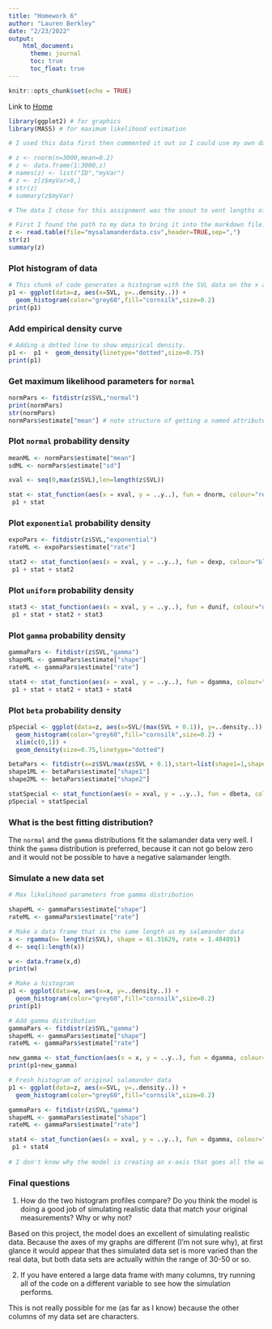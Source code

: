 ```yaml
---
title: "Homework 6"
author: "Lauren Berkley"
date: "2/23/2022"
output:
    html_document:
      theme: journal
      toc: true
      toc_float: true
---
```


```r
knitr::opts_chunk$set(echo = TRUE)
```

Link to [Home](index.html)

```r
library(ggplot2) # for graphics
library(MASS) # for maximum likelihood estimation

# I used this data first then commented it out so I could use my own data. 

# z <- rnorm(n=3000,mean=0.2)
# z <- data.frame(1:3000,z)
# names(z) <- list("ID","myVar")
# z <- z[z$myVar>0,]
# str(z)
# summary(z$myVar)

# The data I chose for this assignment was the snout to vent lengths of salamanders measured during a research project at Murray State University. 

# First I found the path to my data to bring it into the markdown file.
z <- read.table(file="mysalamanderdata.csv",header=TRUE,sep=",")
str(z)
summary(z)
```

### Plot histogram of data
```r
# This chunk of code generates a histogram with the SVL data on the x axis and the density of the different SVL values on the y axis. The color is cornsilk and the border is gray60.
p1 <- ggplot(data=z, aes(x=SVL, y=..density..)) +
  geom_histogram(color="grey60",fill="cornsilk",size=0.2) 
print(p1)
```

### Add empirical density curve
```r
# Adding a dotted line to show empirical density. 
p1 <-  p1 +  geom_density(linetype="dotted",size=0.75)
print(p1)
```

### Get maximum likelihood parameters for `normal`
```r
normPars <- fitdistr(z$SVL,"normal")
print(normPars)
str(normPars)
normPars$estimate["mean"] # note structure of getting a named attribute
```

### Plot `normal` probability density
```r
meanML <- normPars$estimate["mean"]
sdML <- normPars$estimate["sd"]

xval <- seq(0,max(z$SVL),len=length(z$SVL))

stat <- stat_function(aes(x = xval, y = ..y..), fun = dnorm, colour="red", n = length(z$SVL), args = list(mean = meanML, sd = sdML))
 p1 + stat
```

### Plot `exponential` probability density
```r
expoPars <- fitdistr(z$SVL,"exponential")
rateML <- expoPars$estimate["rate"]

stat2 <- stat_function(aes(x = xval, y = ..y..), fun = dexp, colour="blue", n = length(z$SVL), args = list(rate=rateML))
 p1 + stat + stat2
```

### Plot `uniform` probability density
```r
stat3 <- stat_function(aes(x = xval, y = ..y..), fun = dunif, colour="darkgreen", n = length(z$SVL), args = list(min=min(z$SVL), max=max(z$SVL)))
 p1 + stat + stat2 + stat3
```

### Plot `gamma` probability density
```r
gammaPars <- fitdistr(z$SVL,"gamma")
shapeML <- gammaPars$estimate["shape"]
rateML <- gammaPars$estimate["rate"]

stat4 <- stat_function(aes(x = xval, y = ..y..), fun = dgamma, colour="brown", n = length(z$SVL), args = list(shape=shapeML, rate=rateML))
 p1 + stat + stat2 + stat3 + stat4
```

### Plot `beta` probability density
```r
pSpecial <- ggplot(data=z, aes(x=SVL/(max(SVL + 0.1)), y=..density..)) +
  geom_histogram(color="grey60",fill="cornsilk",size=0.2) + 
  xlim(c(0,1)) +
  geom_density(size=0.75,linetype="dotted")

betaPars <- fitdistr(x=z$SVL/max(z$SVL + 0.1),start=list(shape1=1,shape2=2),"beta")
shape1ML <- betaPars$estimate["shape1"]
shape2ML <- betaPars$estimate["shape2"]

statSpecial <- stat_function(aes(x = xval, y = ..y..), fun = dbeta, colour="orchid", n = length(z$SVL), args = list(shape1=shape1ML,shape2=shape2ML))
pSpecial + statSpecial
```

### What is the best fitting distribution?
The `normal` and the `gamma` distributions fit the salamander data very well. I think the `gamma` distribution is preferred,  because it can not go below zero and it would not be possible to have a negative salamander length. 

### Simulate a new data set
```r
# Max likelihood parameters from gamma distribution

shapeML <- gammaPars$estimate["shape"]
rateML <- gammaPars$estimate["rate"]

# Make a data frame that is the same length as my salamander data
x <- rgamma(n= length(z$SVL), shape = 61.31629, rate = 1.484091)
d <- seq(1:length(x))

w <- data.frame(x,d)
print(w)

# Make a histogram
p1 <- ggplot(data=w, aes(x=x, y=..density..)) +
  geom_histogram(color="grey60",fill="cornsilk",size=0.2) 
print(p1)

# Add gamma distribution
gammaPars <- fitdistr(z$SVL,"gamma")
shapeML <- gammaPars$estimate["shape"]
rateML <- gammaPars$estimate["rate"]

new_gamma <- stat_function(aes(x = x, y = ..y..), fun = dgamma, colour="brown", n = nrow(w), args = list(shape=shapeML, rate=rateML))
print(p1+new_gamma)

# Fresh histogram of original salamander data
p1 <- ggplot(data=z, aes(x=SVL, y=..density..)) +
  geom_histogram(color="grey60",fill="cornsilk",size=0.2) 

gammaPars <- fitdistr(z$SVL,"gamma")
shapeML <- gammaPars$estimate["shape"]
rateML <- gammaPars$estimate["rate"]

stat4 <- stat_function(aes(x = xval, y = ..y..), fun = dgamma, colour="brown", n = length(z$SVL), args = list(shape=shapeML, rate=rateML))
 p1 + stat4
 
# I don't know why the model is creating an x-axis that goes all the way to zero for some plots, and for others the axis starts at a higher value. 
```

### Final questions

1. How do the two histogram profiles compare? Do you think the model is doing a good job of simulating realistic data that match your original measurements? Why or why not?

Based on this project, the model does an excellent of simulating realistic data. Because the axes of my graphs are different (I'm not sure why), at first glance it would appear that thes simulated data set is more varied than the real data, but both data sets are actually within the range of 30-50 or so. 

2. If you have entered a large data frame with many columns, try running all of the code on a different variable to see how the simulation performs.

This is not really possible for me (as far as I know) because the other columns of my data set are characters. 



